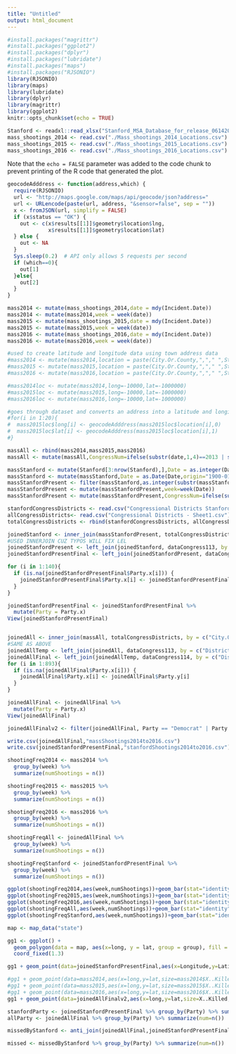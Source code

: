 ```yaml
---
title: "Untitled"
output: html_document
---
```


```r
#install.packages("magrittr")
#install.packages("ggplot2")
#install.packages("dplyr")
#install.packages("lubridate")
#install.packages("maps")
#install.packages("RJSONIO")
library(RJSONIO)
library(maps)
library(lubridate)
library(dplyr)
library(magrittr)
library(ggplot2)
knitr::opts_chunk$set(echo = TRUE)
```


```r
Stanford <- readxl::read_xlsx("Stanford_MSA_Database_for_release_06142016.xlsx")
mass_shootings_2014 <- read.csv("./Mass_shootings_2014_Locations.csv")
mass_shootings_2015 <- read.csv("./Mass_shootings_2015_Locations.csv")
mass_shootings_2016 <- read.csv("./Mass_shootings_2016_Locations.csv")

```

Note that the `echo = FALSE` parameter was added to the code chunk to prevent printing of the R code that generated the plot.

```r
geocodeAdddress <- function(address,which) {
  require(RJSONIO)
  url <- "http://maps.google.com/maps/api/geocode/json?address="
  url <- URLencode(paste(url, address, "&sensor=false", sep = ""))
  x <- fromJSON(url, simplify = FALSE)
  if (x$status == "OK") {
    out <- c(x$results[[1]]$geometry$location$lng,
             x$results[[1]]$geometry$location$lat)
  } else {
    out <- NA
  }
  Sys.sleep(0.2)  # API only allows 5 requests per second
  if (which==0){
    out[1]
  }else{
    out[2]
  }
}
```


```r
mass2014 <- mutate(mass_shootings_2014,date = mdy(Incident.Date))
mass2014 <- mutate(mass2014,week = week(date))
mass2015 <- mutate(mass_shootings_2015,date = mdy(Incident.Date))
mass2015 <- mutate(mass2015,week = week(date))
mass2016 <- mutate(mass_shootings_2016,date = mdy(Incident.Date))
mass2016 <- mutate(mass2016,week = week(date))

#used to create latitude and longitude data using town address data
#mass2014 <- mutate(mass2014,location = paste(City.Or.County,","," ",State))
#mass2015 <- mutate(mass2015,location = paste(City.Or.County,","," ",State))
#mass2016 <- mutate(mass2016,location = paste(City.Or.County,","," ",State))

#mass2014loc <- mutate(mass2014,long=-10000,lat=-1000000)
#mass2015loc <- mutate(mass2015,long=-10000,lat=-1000000)
#mass2016loc <- mutate(mass2016,long=-10000,lat=-1000000)
```

```r
#goes through dataset and converts an address into a latitude and longitude
#for(i in 1:20){
#  mass2015loc$long[i] <- geocodeAdddress(mass2015loc$location[i],0)
#  mass2015loc$lat[i] <- geocodeAdddress(mass2015loc$location[i],1)
#}
```

```r
massAll <- rbind(mass2014,mass2015,mass2016)
massAll <- mutate(massAll,CongressNum=ifelse(substr(date,1,4)==2013 | substr(date,1,4)==2014,113,114))

massStanford <- mutate(Stanford[3:nrow(Stanford),],Date = as.integer(Date))
massStanford <- mutate(massStanford,Date = as.Date(Date,origin="1900-01-01"))
massStanfordPresent <- filter(massStanford,as.integer(substr(massStanford$Date,1,4))>=2014)
massStanfordPresent <- mutate(massStanfordPresent,week=week(Date))
massStanfordPresent <- mutate(massStanfordPresent,CongressNum=ifelse(substr(Date,1,4)==2013 | substr(Date,1,4)==2014,113,114))
```

```r
stanfordCongressDistricts <- read.csv("Congressional Districts Stanford - Sheet1.csv")
allCongressDistricts<- read.csv("Congressional Districts - Sheet1.csv")
totalCongressDistricts <- rbind(stanfordCongressDistricts, allCongressDistricts)

joinedStanford <- inner_join(massStanfordPresent, totalCongressDistricts, by = c("City","State"))
#USED INNERJOIN CUZ TYPOS WILL FIX LEL
joinedStanfordPresent <- left_join(joinedStanford, dataCongress113, by = c("District", "State", "CongressNum"))
joinedStanfordPresentFinal <- left_join(joinedStanfordPresent, dataCongress114, by = c("District", "State", "CongressNum"))

for (i in 1:140){
  if (is.na(joinedStanfordPresentFinal$Party.x[i])) {
    joinedStanfordPresentFinal$Party.x[i] <- joinedStanfordPresentFinal$Party.y[i]
  }
}

joinedStanfordPresentFinal <- joinedStanfordPresentFinal %>%
  mutate(Party = Party.x)
View(joinedStanfordPresentFinal)


joinedAll <- inner_join(massAll, totalCongressDistricts, by = c("City.Or.County" = "City", "State"))
#SAME AS ABOVE
joinedAllTemp <- left_join(joinedAll, dataCongress113, by = c("District", "State", "CongressNum"))
joinedAllFinal <- left_join(joinedAllTemp, dataCongress114, by = c("District", "State", "CongressNum"))
for (i in 1:893){
  if (is.na(joinedAllFinal$Party.x[i])) {
    joinedAllFinal$Party.x[i] <- joinedAllFinal$Party.y[i]
  }
}

joinedAllFinal <- joinedAllFinal %>%
  mutate(Party = Party.x)
View(joinedAllFinal)

joinedAllFinalv2 <- filter(joinedAllFinal, Party == "Democrat" | Party == "Republican")

write.csv(joinedAllFinal,"massShootings2014to2016.csv")
write.csv(joinedStanfordPresentFinal,"stanfordShootings2014to2016.csv")
```

```r
shootingFreq2014 <- mass2014 %>%
  group_by(week) %>%
  summarize(numShootings = n())

shootingFreq2015 <- mass2015 %>%
  group_by(week) %>%
  summarize(numShootings = n())

shootingFreq2016 <- mass2016 %>%
  group_by(week) %>%
  summarize(numShootings = n())

shootingFreqAll <- joinedAllFinal %>%
  group_by(week) %>%
  summarize(numShootings = n())

shootingFreqStanford <- joinedStanfordPresentFinal %>%
  group_by(week) %>%
  summarize(numShootings = n())
```

```r
ggplot(shootingFreq2014,aes(week,numShootings))+geom_bar(stat="identity")
ggplot(shootingFreq2015,aes(week,numShootings))+geom_bar(stat="identity")
ggplot(shootingFreq2016,aes(week,numShootings))+geom_bar(stat="identity")
ggplot(shootingFreqAll,aes(week,numShootings))+geom_bar(stat="identity")
ggplot(shootingFreqStanford,aes(week,numShootings))+geom_bar(stat="identity")
```

```r
map <- map_data("state")

gg1 <- ggplot() + 
  geom_polygon(data = map, aes(x=long, y = lat, group = group), fill = "white", color = "blue") + 
  coord_fixed(1.3)

gg1 + geom_point(data=joinedStanfordPresentFinal,aes(x=Longitude,y=Latitude,size=`Number of Victim Fatalities`,col=Party)) + scale_color_manual(values=c("#0004ff", "#ff0027"))

#gg1 + geom_point(data=mass2014,aes(x=long,y=lat,size=mass2014$X..Killed,color=mass2014$week))
#gg1 + geom_point(data=mass2015,aes(x=long,y=lat,size=mass2015$X..Killed,color=mass2015$week))
#gg1 + geom_point(data=mass2016,aes(x=long,y=lat,size=mass2016$X..Killed,color=mass2016$week))
gg1 + geom_point(data=joinedAllFinalv2,aes(x=long,y=lat,size=X..Killed,color=Party)) + ggtitle("Mass Shootings Kaggle 2014-2016") + scale_color_manual(values=c("#0004ff", "#ff0027"))
```

```r
stanfordParty <- joinedStanfordPresentFinal %>% group_by(Party) %>% summarize(num=n())
allParty <- joinedAllFinal %>% group_by(Party) %>% summarize(num=n())

missedByStanford <- anti_join(joinedAllFinal,joinedStanfordPresentFinal,by=c("City.Or.County"="City","State","week"))

missed <- missedByStanford %>% group_by(Party) %>% summarize(num=n())
```

